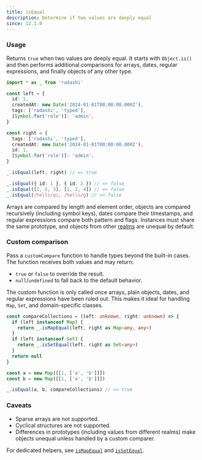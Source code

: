 ```yaml
---
title: isEqual
description: Determine if two values are deeply equal
since: 12.1.0
---
```


### Usage

Returns `true` when two values are deeply equal. It starts with `Object.is()` and then performs additional comparisons for arrays, dates, regular expressions, and finally objects of any other type.

```ts
import * as _ from 'radashi'

const left = {
  id: 1,
  createdAt: new Date('2024-01-01T00:00:00.000Z'),
  tags: ['radashi', 'typed'],
  [Symbol.for('role')]: 'admin',
}

const right = {
  tags: ['radashi', 'typed'],
  createdAt: new Date('2024-01-01T00:00:00.000Z'),
  id: 1,
  [Symbol.for('role')]: 'admin',
}

_.isEqual(left, right) // => true

_.isEqual({ id: 1 }, { id: 2 }) // => false
_.isEqual([1, 2, 3], [1, 2, 4]) // => false
_.isEqual(/hello/gi, /hello/g) // => false
```

Arrays are compared by length and element order, objects are compared recursively (including symbol keys), dates compare their timestamps, and regular expressions compare both pattern and flags. Instances must share the same prototype, and objects from other [realms](https://developer.mozilla.org/en-US/docs/Web/JavaScript/Reference/Operators/instanceof#instanceof_and_multiple_realms) are unequal by default.

### Custom comparison

Pass a `customCompare` function to handle types beyond the built-in cases. The function receives both values and may return:

- `true` or `false` to override the result.
- `null`/`undefined` to fall back to the default behavior.

The custom function is only called once arrays, plain objects, dates, and regular expressions have been ruled out. This makes it ideal for handling `Map`, `Set`, and domain-specific classes.

```ts
const compareCollections = (left: unknown, right: unknown) => {
  if (left instanceof Map) {
    return _.isMapEqual(left, right as Map<any, any>)
  }
  if (left instanceof Set) {
    return _.isSetEqual(left, right as Set<any>)
  }
  return null
}

const a = new Map([[1, ['a', 'b']]])
const b = new Map([[1, ['a', 'b']]])

_.isEqual(a, b, compareCollections) // => true
```

### Caveats

- Sparse arrays are not supported.
- Cyclical structures are not supported.
- Differences in prototypes (including values from different realms) make objects unequal unless handled by a custom comparer.

For dedicated helpers, see [`isMapEqual`](./isMapEqual) and [`isSetEqual`](./isSetEqual).
